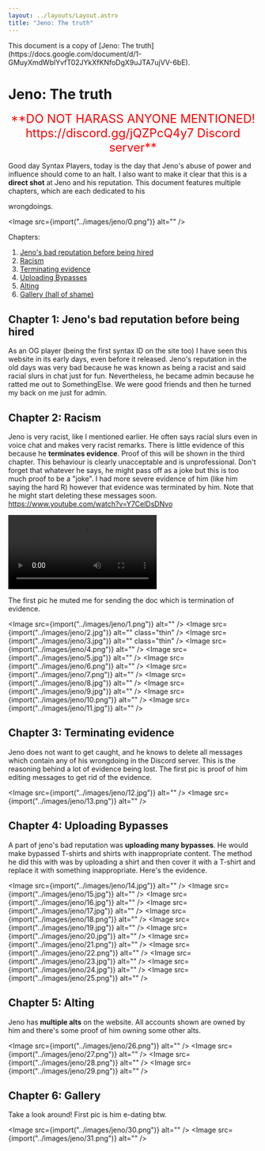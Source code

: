 ```yaml
---
layout: ../layouts/Layout.astro
title: "Jeno: The truth"
---
```



<div class="notification">
	This document is a copy of [Jeno: The
	truth](https://docs.google.com/document/d/1-GMuyXmdWblYvfT02JYkXfKNfoDgX9uJTA7ujVV-6bE).
</div>

<Styles>

# Jeno: The truth

<div style="text-align:center;font-size:1.5rem;color:red">
	**DO NOT HARASS ANYONE MENTIONED! https://discord.gg/jQZPcQ4y7 Discord
	server**
</div>

Good day Syntax Players, today is the day that Jeno's abuse of power and influence should come to an halt. I also want to make it clear that this is a **direct shot** at Jeno and his reputation. This document features multiple chapters, which are each dedicated to his

wrongdoings.

<Image src={import("../images/jeno/0.png")} alt="" />

Chapters:

1. [Jeno's bad reputation before being hired](#chapter-1-jenos-bad-reputation-before-being-hired)
2. [Racism](#chapter-2-racism)
3. [Terminating evidence](#chapter-3-terminating-evidence)
4. [Uploading Bypasses](#chapter-4-uploading-bypasses)
5. [Alting](#chapter-5-alting)
6. [Gallery (hall of shame)](#chapter-6-gallery)

## Chapter 1: Jeno's bad reputation before being hired

As an OG player (being the first syntax ID on the site too) I have seen this website in its early days, even before it released. Jeno's reputation in the old days was very bad because he was known as being a racist and said racial slurs in chat just for fun. Nevertheless, he became admin because he ratted me out to SomethingElse. We were good friends and then he turned my back on me just for admin.

## Chapter 2: Racism

Jeno is very racist, like I mentioned earlier. He often says racial slurs even in voice chat and makes very racist remarks. There is little evidence of this because he **terminates evidence**. Proof of this will be shown in the third chapter. This behaviour is clearly unacceptable and is unprofessional. Don't forget that whatever he says, he might pass off as a joke but this is too much proof to be a "joke". I had more severe evidence of him (like him saying the hard R) however that evidence was terminated by him. Note that he might start deleting these messages soon.  
https://www.youtube.com/watch?v=Y7CelDsDNvo

<video controls>
	<source
		src="/videos/jeno/prove it that it wasn't you jeno.mkv"
		type="video/mkv"
	/>
	<source
		src="/videos/jeno/prove it that it wasn't you jeno.mp4"
		type="video/mp4"
	/>
	The &lt;video&gt; element is not supported by your browser.
</video>

The first pic he muted me for sending the doc which is termination of evidence.

<Image src={import("../images/jeno/1.png")} alt="" />
<Image src={import("../images/jeno/2.jpg")} alt="" class="thin" />
<Image src={import("../images/jeno/3.jpg")} alt="" class="thin" />
<Image src={import("../images/jeno/4.png")} alt="" />
<Image src={import("../images/jeno/5.jpg")} alt="" />
<Image src={import("../images/jeno/6.png")} alt="" />
<Image src={import("../images/jeno/7.png")} alt="" />
<Image src={import("../images/jeno/8.jpg")} alt="" />
<Image src={import("../images/jeno/9.jpg")} alt="" />
<Image src={import("../images/jeno/10.png")} alt="" />
<Image src={import("../images/jeno/11.jpg")} alt="" />

## Chapter 3: Terminating evidence

Jeno does not want to get caught, and he knows to delete all messages which contain any of his wrongdoing in the Discord server. This is the reasoning behind a lot of evidence being lost. The first pic is proof of him editing messages to get rid of the evidence.

<Image src={import("../images/jeno/12.jpg")} alt="" />
<Image src={import("../images/jeno/13.png")} alt="" />

## Chapter 4: Uploading Bypasses

A part of jeno's bad reputation was **uploading many bypasses**. He would make bypassed T-shirts and shirts with inappropriate content. The method he did this with was by uploading a shirt and then cover it with a T-shirt and replace it with something inappropriate. Here's the evidence.

<Image src={import("../images/jeno/14.jpg")} alt="" />
<Image src={import("../images/jeno/15.jpg")} alt="" />
<Image src={import("../images/jeno/16.jpg")} alt="" />
<Image src={import("../images/jeno/17.jpg")} alt="" />
<Image src={import("../images/jeno/18.png")} alt="" />
<Image src={import("../images/jeno/19.jpg")} alt="" />
<Image src={import("../images/jeno/20.jpg")} alt="" />
<Image src={import("../images/jeno/21.png")} alt="" />
<Image src={import("../images/jeno/22.png")} alt="" />
<Image src={import("../images/jeno/23.jpg")} alt="" />
<Image src={import("../images/jeno/24.jpg")} alt="" />
<Image src={import("../images/jeno/25.png")} alt="" />

## Chapter 5: Alting

Jeno has **multiple alts** on the website. All accounts shown are owned by him and there's some proof of him owning some other alts.

<Image src={import("../images/jeno/26.png")} alt="" />
<Image src={import("../images/jeno/27.png")} alt="" />
<Image src={import("../images/jeno/28.png")} alt="" />
<Image src={import("../images/jeno/29.png")} alt="" />

## Chapter 6: Gallery

Take a look around! First pic is him e-dating btw.

<Image src={import("../images/jeno/30.png")} alt="" />
<Image src={import("../images/jeno/31.png")} alt="" />

</Styles>

